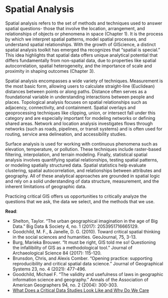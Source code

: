 # Spatial Analysis

Spatial analysis refers to the set of methods and techniques used to answer spatial questions- those that involve the location, arrangement, and relationships of objects or phenomena in space (Chapter 1). It is the process by which we interpret spatial patterns, model spatial processes, and understand spatial relationships. With the growth of GIScience, a distinct spatial analysis toolkit has emerged tha recognizes that “spatial is special.” This idea highlights that spatial data offers unique analytical potential that differs fundamentally from non-spatial data, due to properties like spatial autocorrelation, spatial heterogeneity, and the importance of scale and proximity in shaping outcomes (Chapter 3).

Spatial analysis encompasses a wide variety of techniques. Measurement is the most basic form, allowing users to calculate straight-line (Euclidean) distances between points or along paths. Distance often serves as a foundational variable in understanding interactions between people and places. Topological analysis focuses on spatial relationships such as adjacency, connectivity, and containment. Spatial overlays and geoprocessing techniques like clipping, union, or intersect fall under this category and are especially important for modeling networks or defining shared areas. Network and location analysis investigates flows through networks (such as roads, pipelines, or transit systems) and is often used for routing, service area delineation, and accessibility studies.

Surface analysis is used for working with continuous phenomena such as elevation, temperature, or pollution. These techniques include raster-based filtering, interpolation, and terrain modeling. Finally, statistical spatial analysis involves quantifying spatial relationships, testing spatial patterns, or modeling spatially structured data. Spatial statistics help evaluate clustering, spatial autocorrelation, and relationships between attributes and geography. All of these analytical approaches are grounded in spatial logic and rely on a solid understanding of data structure, measurement, and the inherent limitations of geographic data.

Practicing critical GIS offers us opportunities to critically analyze the questions that we ask, the data we select, and the methods that we use.

**Read**:

-   Shelton, Taylor. "The urban geographical imagination in the age of Big Data." Big Data & Society 4, no. 1 (2017): 2053951716665129.
-   Goodchild, M. F., & Janelle, D. G. (2010). Toward critical spatial thinking in the social sciences and humanities. GeoJournal, 75, 3-13.
-   Burg, Marieka Brouwer. "It must be right, GIS told me so! Questioning the infallibility of GIS as a methodological tool." Journal of Archaeological Science 84 (2017): 115-120.
-   Brunsdon, Chris, and Alexis Comber. "Opening practice: supporting reproducibility and critical spatial data science." Journal of Geographical Systems 23, no. 4 (2021): 477-496.
-   Goodchild, Michael F. "The validity and usefulness of laws in geographic information science and geography." Annals of the Association of American Geographers 94, no. 2 (2004): 300-303.
-   [What Does a Critical Data Studies Look Like and Why Do We Care](https://www.societyandspace.org/articles/what-does-a-critical-data-studies-look-like-and-why-do-we-care)
